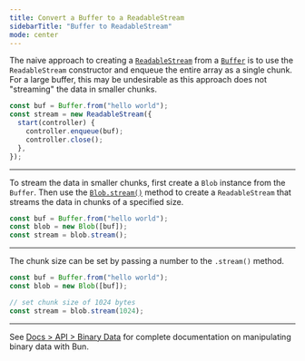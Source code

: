---
title: Convert a Buffer to a ReadableStream
sidebarTitle: "Buffer to ReadableStream"
mode: center
---

The naive approach to creating a [`ReadableStream`](https://developer.mozilla.org/en-US/docs/Web/API/ReadableStream) from a [`Buffer`](https://nodejs.org/api/buffer.html) is to use the `ReadableStream` constructor and enqueue the entire array as a single chunk. For a large buffer, this may be undesirable as this approach does not "streaming" the data in smaller chunks.

```ts
const buf = Buffer.from("hello world");
const stream = new ReadableStream({
  start(controller) {
    controller.enqueue(buf);
    controller.close();
  },
});
```

---

To stream the data in smaller chunks, first create a `Blob` instance from the `Buffer`. Then use the [`Blob.stream()`](https://developer.mozilla.org/en-US/docs/Web/API/Blob/stream) method to create a `ReadableStream` that streams the data in chunks of a specified size.

```ts
const buf = Buffer.from("hello world");
const blob = new Blob([buf]);
const stream = blob.stream();
```

---

The chunk size can be set by passing a number to the `.stream()` method.

```ts
const buf = Buffer.from("hello world");
const blob = new Blob([buf]);

// set chunk size of 1024 bytes
const stream = blob.stream(1024);
```

---

See [Docs > API > Binary Data](https://bun.com/docs/api/binary-data#conversion) for complete documentation on manipulating binary data with Bun.
